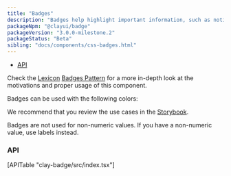 ```yaml
---
title: "Badges"
description: "Badges help highlight important information, such as notifications or new and unread messages."
packageNpm: "@clayui/badge"
packageVersion: "3.0.0-milestone.2"
packageStatus: "Beta"
sibling: "docs/components/css-badges.html"
---
```



<div class="nav-toc-absolute">
<div class="nav-toc">

- [API](#api)

</div>
</div>

<div class="clay-site-alert alert alert-info">
	Check the <a href="https://liferay.design/lexicon/">Lexicon</a> <a href="https://liferay.design/lexicon/core-components/badges/">Badges Pattern</a> for a more in-depth look at the motivations and proper usage of this component.
</div>

Badges can be used with the following colors:

<Badge />

We recommend that you review the use cases in the <a href="https://storybook-clayui.netlify.com/?path=/story/claybadge--default">Storybook</a>.

<div class="clay-site-alert alert alert-warning">
    Badges are not used for non-numeric values. If you have a non-numeric value, use labels instead.
</div>

### API

<div>
    [APITable "clay-badge/src/index.tsx"]
</div>
